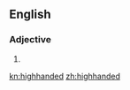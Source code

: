 ==English==

===Adjective===
{{en-adj}}

# {{alternative spelling of|high-handed|lang=en}}

[[kn:highhanded]]
[[zh:highhanded]]